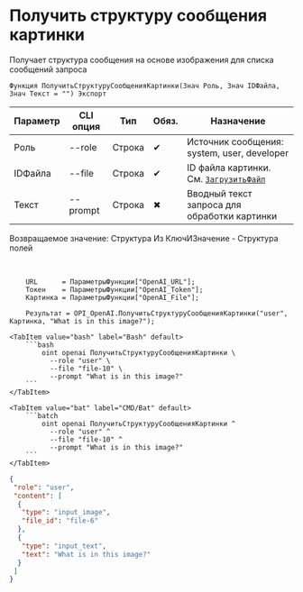 ﻿---
sidebar_position: 8
description: Получить структуру сообщения картинки и другие функции для работы с OpenAI в Открытом пакете интеграций - бесплатной open-source библиотеке интеграций для 1С:Предприятие 8, OneScript и CLI
keywords: [1C, 1С, 1С:Предприятие, 1С:Предприятие 8.3, API, Интеграция, Сервисы, Обмен, OneScript, CLI, OpenAI]
---


# Получить структуру сообщения картинки
 Получает структура сообщения на основе изображения для списка сообщений запроса



`Функция ПолучитьСтруктуруСообщенияКартинки(Знач Роль, Знач IDФайла, Знач Текст = "") Экспорт`

  | Параметр | CLI опция | Тип | Обяз. | Назначение |
  |-|-|-|-|-|
  | Роль | --role | Строка | &#x2714; | Источник сообщения: system, user, developer |
  | IDФайла | --file | Строка | &#x2714; | ID файла картинки. См. [`ЗагрузитьФайл`](/docs/OpenAI/File-management/Upload-file) |
  | Текст | --prompt | Строка | &#x2716; | Вводный текст запроса для обработки картинки |

  
  Возвращаемое значение:   Структура Из КлючИЗначение - Структура полей

<br/>



```bsl title="Пример использования для 1С:Предприятие/OneScript"
    URL      = ПараметрыФункции["OpenAI_URL"];
    Токен    = ПараметрыФункции["OpenAI_Token"];
    Картинка = ПараметрыФункции["OpenAI_File"];

    Результат = OPI_OpenAI.ПолучитьСтруктуруСообщенияКартинки("user", Картинка, "What is in this image?");
```
    

 <Tabs>
  
    <TabItem value="bash" label="Bash" default>
        ```bash
            oint openai ПолучитьСтруктуруСообщенияКартинки \
              --role "user" \
              --file "file-10" \
              --prompt "What is in this image?"
        ```
    </TabItem>
  
    <TabItem value="bat" label="CMD/Bat" default>
        ```batch
            oint openai ПолучитьСтруктуруСообщенияКартинки ^
              --role "user" ^
              --file "file-10" ^
              --prompt "What is in this image?"
        ```
    </TabItem>
</Tabs>


```json title="Результат"
{
 "role": "user",
 "content": [
  {
   "type": "input_image",
   "file_id": "file-6"
  },
  {
   "type": "input_text",
   "text": "What is in this image?"
  }
 ]
}
```
